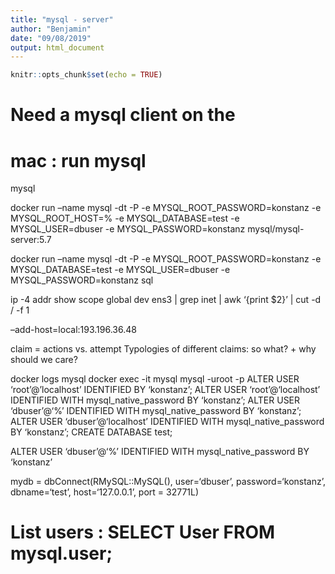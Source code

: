 ```yaml
---
title: "mysql - server"
author: "Benjamin"
date: "09/08/2019"
output: html_document
---
```


```r
knitr::opts_chunk$set(echo = TRUE)
```



# Need a mysql client on the 
# mac : run mysql

mysql



docker run --name mysql -dt -P -e MYSQL_ROOT_PASSWORD=konstanz -e MYSQL_ROOT_HOST=% -e MYSQL_DATABASE=test -e MYSQL_USER=dbuser -e MYSQL_PASSWORD=konstanz mysql/mysql-server:5.7

docker run --name mysql -dt -P -e MYSQL_ROOT_PASSWORD=konstanz -e MYSQL_DATABASE=test -e MYSQL_USER=dbuser -e MYSQL_PASSWORD=konstanz sql

ip -4 addr show scope global dev ens3 | grep inet | awk '{print \$2}' | cut -d / -f 1

--add-host=local:193.196.36.48

claim = actions vs. attempt
Typologies of different claims: so what?
+ why should we care?

docker logs mysql
docker exec -it mysql mysql -uroot -p
ALTER USER ‘root’@’localhost’ IDENTIFIED BY ‘konstanz’;
ALTER USER 'root’@‘localhost’ IDENTIFIED WITH mysql_native_password BY ‘konstanz';
ALTER USER 'dbuser'@'%' IDENTIFIED WITH mysql_native_password BY 'konstanz';
ALTER USER 'dbuser’@‘localhost’ IDENTIFIED WITH mysql_native_password BY 'konstanz';
CREATE DATABASE test;


ALTER USER ‘dbuser’@‘%’ IDENTIFIED WITH mysql_native_password BY 'konstanz'


mydb = dbConnect(RMySQL::MySQL(), user='dbuser', password='konstanz', dbname='test', host='127.0.0.1', port = 32771L)

# List users : SELECT User FROM mysql.user;
